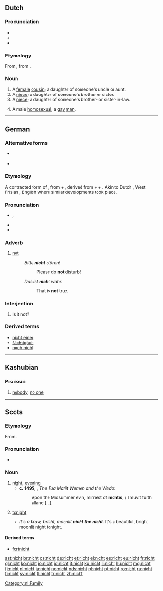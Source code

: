==Dutch==

===Pronunciation===
* {{rhymes|ɪxt|lang=nl}}
* {{IPA|[nɪxt]|lang=nl}}
* {{audio|Nl-nicht.ogg|audio}}

===Etymology===
From {{etyl|odt|nl}} {{recons|nift|lang=odt}}, from {{etyl|gem-pro|nl}} {{recons|niftiz|lang=gem-pro}}.

===Noun===
{{nl-noun|f|nichten|nichtje}}

# A [[female]] [[cousin]]; a daughter of someone's uncle or aunt.
# A [[niece]]; a daughter of someone's brother or sister.
# A [[niece]]; a daughter of someone's brother- or sister-in-law.
# {{derogatory|lang=nl}} A male [[homosexual]], a [[gay]] [[man]].

[[Category:nl:Family]]

----

==German==

===Alternative forms===
* {{term|nich|lang=de}} {{qualifier|informal}}
* {{term|net|lang=de}} {{qualifier|colloquial, in central and southern German dialects}}

===Etymology===
A contracted form of {{etyl|goh|de}} {{term|niowiht|lang=goh}}, from {{term|nio||never|lang=goh}} + {{term|wiht||being, creature|lang=goh}}, derived from {{etyl|gem-pro|de}} {{recons|ne||not|lang=gem-pro}} + {{recons|aiw-||ever|lang=gem-pro}} + {{recons|wiht-||thing|lang=gem-pro}}. Akin to Dutch {{term|niet}}, West Frisian {{term|net}}, English {{term|not|lang=en}} where similar developments took place.

===Pronunciation===
* {{IPA|[nɪçt]|lang=de}} {{qualifier|standard}}, {{IPA|[nɪç]|lang=de}} {{qualifier|colloquially}}
* {{audio|De-nicht.ogg|audio}}
* {{rhymes|ɪçt|lang=de}}

===Adverb===
{{de-adv}}

# [[not]]
#: ''Bitte '''nicht''' stören!''
#:: Please do '''not''' disturb!
#: ''Das ist '''nicht''' wahr.''
#:: That is '''not''' true.

===Interjection===
{{head|de|interjection|head=nicht?}}

# Is it not? {{qualifier|a [[tag question]]}}

===Derived terms===
* [[nicht einer]]
* [[Nichtigkeit]] {{f}}
* [[noch nicht]]

----

==Kashubian==

===Pronoun===
{{head|csb|pronoun}}

# [[nobody]], [[no one]]

----

==Scots==

===Etymology===
From {{etyl|ang|sco}} {{term|niht|lang=ang}}.

===Pronunciation===
* {{IPA|/nɪçt/|lang=sco}}

===Noun===
{{sco-noun}}

# [[night]], [[evening]]
#* '''c. 1495''', {{w|William Dunbar}}, ''The Tua Mariit Wemen and the Wedo'':
#*: Apon the Midsummer evin, mirriest of '''nichtis''', / I muvit furth allane [...].
# {{context|definite singular}} [[tonight]]
#* ''It's a braw, bricht, moonlit '''nicht''' '''the nicht'''.''  It's a beautiful, bright moonlit night tonight.

====Derived terms====
* [[fortnicht]]

[[ast:nicht]]
[[br:nicht]]
[[cs:nicht]]
[[de:nicht]]
[[et:nicht]]
[[el:nicht]]
[[es:nicht]]
[[eu:nicht]]
[[fr:nicht]]
[[gl:nicht]]
[[ko:nicht]]
[[io:nicht]]
[[id:nicht]]
[[it:nicht]]
[[ku:nicht]]
[[li:nicht]]
[[hu:nicht]]
[[mg:nicht]]
[[fj:nicht]]
[[nl:nicht]]
[[ja:nicht]]
[[no:nicht]]
[[nds:nicht]]
[[pl:nicht]]
[[pt:nicht]]
[[ro:nicht]]
[[ru:nicht]]
[[fi:nicht]]
[[sv:nicht]]
[[tl:nicht]]
[[tr:nicht]]
[[zh:nicht]]